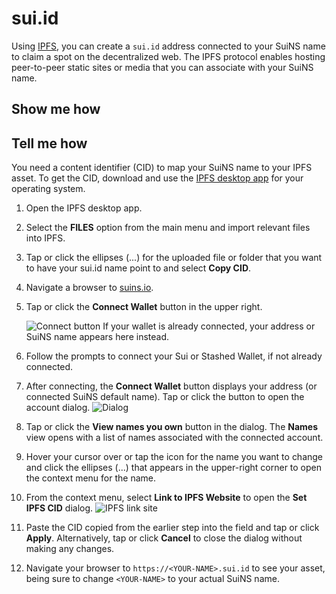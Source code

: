 # sui.id

Using [IPFS](https://ipfs.tech/), you can create a `sui.id` address connected to your SuiNS name to claim a spot on the decentralized web. The IPFS protocol enables hosting peer-to-peer static sites or media that you can associate with your SuiNS name. 


## Show me how

<Player videoFilename="suins-howto-suid"/>

## Tell me how

You need a content identifier (CID) to map your SuiNS name to your IPFS asset. To get the CID, download and use the [IPFS desktop app](https://docs.ipfs.tech/install/ipfs-desktop/) for your operating system. 

1. Open the IPFS desktop app. 
1. Select the **FILES** option from the main menu and import relevant files into IPFS.
1. Tap or click the ellipses (...) for the uploaded file or folder that you want to have your sui.id name point to and select **Copy CID**.
1. Navigate a browser to [suins.io](https://suins.io/).
1. Tap or click the **Connect Wallet** button in the upper right. 
  
    ![Connect button](/images/ui/connect-btn.png)
    If your wallet is already connected, your address or SuiNS name appears here instead.
1. Follow the prompts to connect your Sui or Stashed Wallet, if not already connected.
1. After connecting, the **Connect Wallet** button displays your address (or connected SuiNS default name). Tap or click the button to open the account dialog.
  ![Dialog](/images/ui/view-names.png)
1. Tap or click the **View names you own** button in the dialog. The **Names** view opens with a list of names associated with the connected account. 
1. Hover your cursor over or tap the icon for the name you want to change and click the ellipses (...) that appears in the upper-right corner to open the context menu for the name.
1. From the context menu, select **Link to IPFS Website** to open the **Set IPFS CID** dialog.
    ![IPFS link site](/images/ui/ipfs-link.png)
1. Paste the CID copied from the earlier step into the field and tap or click **Apply**. Alternatively, tap or click **Cancel** to close the dialog without making any changes.
1. Navigate your browser to `https://<YOUR-NAME>.sui.id` to see your asset, being sure to change `<YOUR-NAME>` to your actual SuiNS name. 
